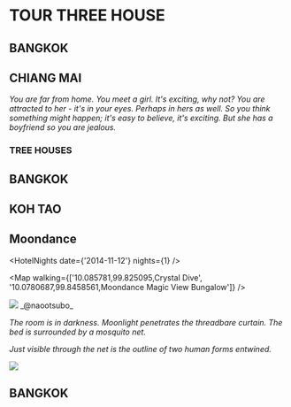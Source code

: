 
# TOUR THREE HOUSE

## BANGKOK

## CHIANG MAI

_You are far from home._
_You meet a girl._
_It's exciting, why not?_
_You are attracted to her - it's in your eyes._
_Perhaps in hers as well._
_So you think something might happen; it's easy to believe, it's exciting._
_But she has a boyfriend so you are jealous._

### TREE HOUSES

## BANGKOK

## KOH TAO

## Moondance

<HotelNights date={'2014-11-12'} nights={1} />

<Map walking={['10.085781,99.825095,Crystal Dive', '10.0780687,99.8458561,Moondance Magic View Bungalow']} />

<img src={moondance} />
_@naootsubo_

_The room is in darkness. Moonlight penetrates the threadbare curtain. The bed is surrounded by a mosquito net._

_Just visible through the net is the outline of two human forms entwined._

<img src={thebeach2000} />

## BANGKOK
